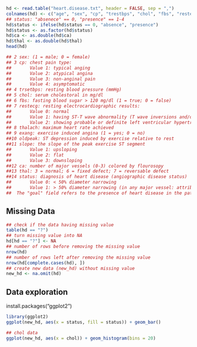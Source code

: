```r
hd <- read.table("heart.disease.txt", header = FALSE, sep = ",")
colnames(hd) <- c("age", "sex", "cp", "trestbps", "chol", "fbs", "restecg", "thalach", "exang", "oldpeak", "slope", "ca", "thal", "status")
## status: "absenece" == 0, "presence" == 1-4
hd$status <- ifelse(hd$status == 0, "absence", "presence")
hd$status <- as.factor(hd$status)
hd$ca <- as.double(hd$ca)
hd$thal <- as.double(hd$thal)
head(hd)
```

```r
## 2 sex: (1 = male; 0 = female)
## 3 cp: chest pain type: 
##       Value 1: typical anging
##       Value 2: atypical angina
##       Value 3: non-anginal pain
##       Value 4: asymptomatic
## 4 trsetbps: resting blood pressure (mmHg)
## 5 chol: serum cholestoral in mg/dl
## 6 fbs: fasting blood sugar > 120 mg/dl (1 = true; 0 = false)
## 7 restecg: resting electrocardiographic results: 
##       Value 0: normal
##       Value 1: having ST-T wave abnormality (T wave inversions and/or ST elevation or depression of > 0.05 mV)
##       Value 2: showing probable or definite left ventricular hypertrophy by Estes' criteria
## 8 thalach: maximum heart rate achieved
## 9 exang: exercise induced angina (1 = yes; 0 = no)
##10 oldpeak: ST depression induced by exercise relative to rest
##11 slope: the slope of the peak exercise ST segment
##       Value 1: upsloping
##       Value 2: flat
##       Value 3: downsloping
##12 ca: number of major vessels (0-3) colored by flourosopy
##13 thal: 3 = normal; 6 = fixed defect; 7 = reversable defect
##14 status: diagnosis of heart disease (angiographic disease status)
##       Value 0: < 50% diameter narrowing
##       Value 1: > 50% diameter narrowing (in any major vessel: attributes 59 through 68 are vessels)
##  The "goal" field refers to the presence of heart disease in the patient. It is integer valued from 0 (no presence) to 4. Experiments with the Cleveland database have concentrated on simply attempting to distinguish presence (values 1,2,3,4) from absence (value 0).
```

## Missing Data
```r
## check if the data having missing value
table(hd == "?")
## turn missing value into NA
hd[hd == "?"] <- NA
## number of rows before removing the missing value
nrow(hd)
## number of rows left after removing the missing value
nrow(hd[complete.cases(hd), ])
## create new data (new_hd) without missing value
new_hd <- na.omit(hd)
```

## Data exploration
install.packages("ggplot2")

```r
library(ggplot2)
ggplot(new_hd, aes(x = status, fill = status)) + geom_bar()

## chol data
ggplot(new_hd, aes(x = chol)) + geom_histogram(bins = 20)
```
